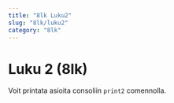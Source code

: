 ---
title: "8lk Luku2"
slug: "8lk/luku2"
category: "8lk"
---

# Luku 2 (8lk)

Voit printata asioita consoliin `print2` comennolla.
